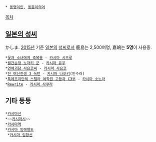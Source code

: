  * [[동명이인]], [[동음이의어]]

[[목차]]
== [[일본의 성씨]] ==
かしま. [[2015년]] 기준 [[일본]]의 [[성씨]]로서 鹿島는 2,500여명, 嘉嶋는 '''5명'''이 사용중.

 *[[꽃과 소녀에게 축복을]] - [[카시마 시즈루]]
 *[[월간순정 노자키 군]] - [[카시마 유우]]
 *[[연애괴담 사요코씨]] - [[카시마 사요코]]
 *[[진 여신전생 3 녹턴]] - [[카시마 나오키]](인수라)
 *[[특례조치단체 스텔라 여학원 고등과 C3부]] - [[카시마 소노라]]
 *[[Rewrite]] - [[카시마 사쿠라]]
== 기타 등등 ==
 *[[카시마선]]
 *~~[[카시마시]]~~
 *[[카시마역]]
 *[[카시마 임해철도]]
  *[[카시마 임항선]]
